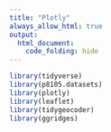 ```yaml
---
title: "Plotly"
always_allow_html: true
output: 
  html_document:
    code_folding: hide
---
```


```r
library(tidyverse)
library(p8105.datasets)
library(plotly)
library(leaflet)
library(tidygeocoder)
library(ggridges)
```